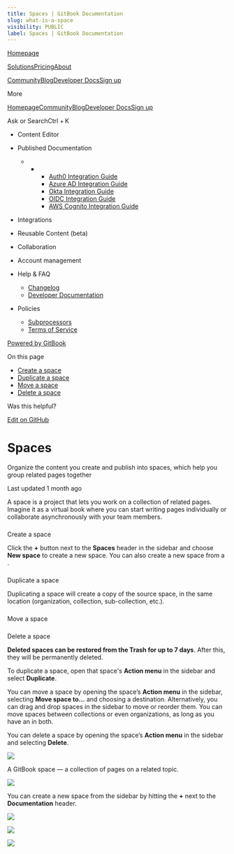 ```yaml
---
title: Spaces | GitBook Documentation
slug: what-is-a-space
visibility: PUBLIC
label: Spaces | GitBook Documentation
---
```

[Homepage](https://www.gitbook.com/)

[Solutions](https://www.gitbook.com/solutions/public-docs)[Pricing](https://www.gitbook.com/pricing)[About](https://www.gitbook.com/about)

[Community](https://github.com/GitbookIO/community)[Blog](https://www.gitbook.com/blog)[Developer Docs](https://developer.gitbook.com/)[Sign up](https://gitbook.com/join)

More

[Homepage](https://www.gitbook.com/)[Community](https://github.com/GitbookIO/community)[Blog](https://www.gitbook.com/blog)[Developer Docs](https://developer.gitbook.com/)[Sign up](https://gitbook.com/join)

Ask or SearchCtrl + K

*   Content Editor
    
*   Published Documentation
    
    *   *   *   [Auth0 Integration Guide](https://developer.gitbook.com/visitor-authentication/guides/integrations/how-to-use-auth0-integration-for-visitor-authentication)
            *   [Azure AD Integration Guide](https://developer.gitbook.com/visitor-authentication/guides/integrations/how-to-use-azure-ad-integration-for-visitor-authentication)
            *   [Okta Integration Guide](https://developer.gitbook.com/visitor-authentication/guides/integrations/how-to-use-okta-integration-for-visitor-authentication)
            *   [OIDC Integration Guide](https://developer.gitbook.com/visitor-authentication/guides/integrations/how-to-use-the-oidc-integration-for-visitor-authentication)
            *   [AWS Cognito Integration Guide](https://developer.gitbook.com/visitor-authentication/guides/integrations/how-to-use-the-aws-cognito-integration-for-visitor-authentication)
            
        
    
*   Integrations
    
*   Reusable Content (beta)
    
*   Collaboration
    
*   Account management
    
*   Help & FAQ
    
    *   [Changelog](https://changelog.gitbook.com/)
    *   [Developer Documentation](https://developer.gitbook.com/)
*   Policies
    
    *   [Subprocessors](https://policies.gitbook.com/security/subprocessors)
    *   [Terms of Service](https://policies.gitbook.com/terms)

[Powered by GitBook](https://www.gitbook.com/?utm_source=content&utm_medium=trademark&utm_campaign=NkEGS7hzeqa35sMXQZ4X)

On this page

*   [Create a space](#create-a-space)
*   [Duplicate a space](#duplicate-a-space)
*   [Move a space](#move-a-space)
*   [Delete a space](#delete-a-space)

Was this helpful?

[Edit on GitHub](https://github.com/GitbookIO/public-docs/blob/main/content-editor/editor/content-structure/what-is-a-space.md)

Spaces
======

Organize the content you create and publish into spaces, which help you group related pages together

Last updated 1 month ago

A space is a project that lets you work on a collection of related pages. Imagine it as a virtual book where you can start writing pages individually or collaborate asynchronously with your team members.

### 

[](#create-a-space)

Create a space

Click the **+** button next to the **Spaces** header in the sidebar and choose **New space** to create a new space. You can also create a new space from a .

### 

[](#duplicate-a-space)

Duplicate a space

Duplicating a space will create a copy of the source space, in the same location (organization, collection, sub-collection, etc.).

### 

[](#move-a-space)

Move a space

### 

[](#delete-a-space)

Delete a space

**Deleted spaces can be restored from the Trash for up to 7 days**. After this, they will be permanently deleted.

To duplicate a space, open that space's **Action menu** in the sidebar and select **Duplicate**.

You can move a space by opening the space’s **Action menu** in the sidebar, selecting **Move space to…** and choosing a destination. Alternatively, you can drag and drop spaces in the sidebar to move or reorder them. You can move spaces between collections or even organizations, as long as you have an in both.

You can delete a space by opening the space’s **Action menu** in the sidebar and selecting **Delete**.

![](https://docs.gitbook.com/~gitbook/image?url=https%3A%2F%2F1050631731-files.gitbook.io%2F%7E%2Ffiles%2Fv0%2Fb%2Fgitbook-x-prod.appspot.com%2Fo%2Fspaces%252FNkEGS7hzeqa35sMXQZ4X%252Fuploads%252FEXm2fuuoJr23G9QUzbn5%252Feditor-space.png%3Falt%3Dmedia%26token%3D02f0a14b-e9b1-4075-9974-c1903818d801&width=768&dpr=4&quality=100&sign=f774e59c&sv=1)

A GitBook space — a collection of pages on a related topic.

![](https://docs.gitbook.com/~gitbook/image?url=https%3A%2F%2F1050631731-files.gitbook.io%2F%7E%2Ffiles%2Fv0%2Fb%2Fgitbook-x-prod.appspot.com%2Fo%2Fspaces%252FNkEGS7hzeqa35sMXQZ4X%252Fuploads%252F73jsLapN2JT2VetIqphV%252Feditor-new-space.png%3Falt%3Dmedia%26token%3D04d5caa6-2c17-4dc7-bdb5-9825ec4fa22c&width=768&dpr=4&quality=100&sign=aa5ca51&sv=1)

You can create a new space from the sidebar by hitting the **+** next to the **Documentation** header.

![](https://docs.gitbook.com/~gitbook/image?url=https%3A%2F%2F1050631731-files.gitbook.io%2F%7E%2Ffiles%2Fv0%2Fb%2Fgitbook-x-prod.appspot.com%2Fo%2Fspaces%252FNkEGS7hzeqa35sMXQZ4X%252Fuploads%252FIfd7ka3cralqGUz0Z41B%252FFrame%25201.png%3Falt%3Dmedia%26token%3D2cddf304-8c59-4623-b7c2-78b494275308&width=13&dpr=4&quality=100&sign=4304ab0c&sv=1)

![](https://docs.gitbook.com/~gitbook/image?url=https%3A%2F%2F1050631731-files.gitbook.io%2F%7E%2Ffiles%2Fv0%2Fb%2Fgitbook-x-prod.appspot.com%2Fo%2Fspaces%252FNkEGS7hzeqa35sMXQZ4X%252Fuploads%252FIfd7ka3cralqGUz0Z41B%252FFrame%25201.png%3Falt%3Dmedia%26token%3D2cddf304-8c59-4623-b7c2-78b494275308&width=13&dpr=4&quality=100&sign=4304ab0c&sv=1)

![](https://docs.gitbook.com/~gitbook/image?url=https%3A%2F%2F1050631731-files.gitbook.io%2F%7E%2Ffiles%2Fv0%2Fb%2Fgitbook-x-prod.appspot.com%2Fo%2Fspaces%252FNkEGS7hzeqa35sMXQZ4X%252Fuploads%252FIfd7ka3cralqGUz0Z41B%252FFrame%25201.png%3Falt%3Dmedia%26token%3D2cddf304-8c59-4623-b7c2-78b494275308&width=13&dpr=4&quality=100&sign=4304ab0c&sv=1)
